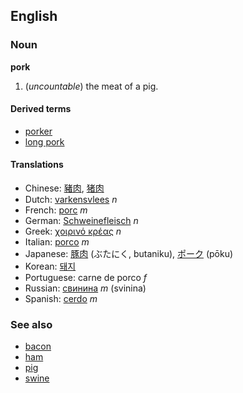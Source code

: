 ==English==
===Noun===
'''pork'''

# (''uncountable'') the meat of a pig.

====Derived terms====
*[[porker]]
*[[long pork]]

====Translations====
*Chinese: [[豬肉]], [[猪肉]]
*Dutch: [[varkensvlees]] ''n''
*French: [[porc]] ''m''
*German: [[Schweinefleisch]] ''n''
*Greek: [[χοιρινό κρέας]] ''n''
*Italian: [[porco]] ''m''
*Japanese: [[豚肉]] (ぶたにく, butaniku), [[ポーク]] (pōku)
*Korean: [[돼지]]
*Portuguese: carne de porco ''f''
*Russian: [[свинина]] ''m'' (svinina)
*Spanish: [[cerdo]] ''m''

===See also===
*[[bacon]]
*[[ham]]
*[[pig]]
*[[swine]]